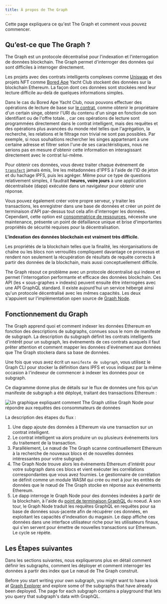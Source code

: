 ```yaml
---
title: À propos de The Graph
---
```


Cette page expliquera ce qu'est The Graph et comment vous pouvez commencer.

## Qu’est-ce que The Graph ?

The Graph est un protocole décentralisé pour l'indexation et l'interrogation de données blockchain. The Graph permet d'interroger des données qui sont difficiles à interroger directement.

Les projets avec des contrats intelligents complexes comme [Uniswap](https://uniswap.org/) et des projets NFT comme [Bored Ape](https://boredapeyachtclub.com/) Yacht Club stockent des données sur la blockchain Ethereum. La façon dont ces données sont stockées rend leur lecture difficile au-delà de quelques informations simples.

Dans le cas du Bored Ape Yacht Club, nous pouvons effectuer des opérations de lecture de base sur [le contrat](https://etherscan.io/address/0xbc4ca0eda7647a8ab7c2061c2e118a18a936f13d#code), comme obtenir le propriétaire d'un certain singe, obtenir l'URI du contenu d'un singe en fonction de son identifiant ou de l'offre totale. , car ces opérations de lecture sont programmées directement dans le contrat intelligent, mais des requêtes et des opérations plus avancées du monde réel telles que l'agrégation, la recherche, les relations et le filtrage non trivial ne sont pas possibles. Par exemple, si nous souhaitions rechercher les singes appartenant à une certaine adresse et filtrer selon l'une de ses caractéristiques, nous ne serions pas en mesure d'obtenir cette information en interagissant directement avec le contrat lui-même.

Pour obtenir ces données, vous devez traiter chaque événement de [`transfert`](https://etherscan.io/address/0xbc4ca0eda7647a8ab7c2061c2e118a18a936f13d#code#L1746) jamais émis, lire les métadonnées d'IPFS à l'aide de l'ID de jeton et du hachage IPFS, puis les agréger. Même pour ce type de questions relativement simples, il faudrait **heures, voire jours** à une application décentralisée (dapp) exécutée dans un navigateur pour obtenir une réponse.

Vous pouvez également créer votre propre serveur, y traiter les transactions, les enregistrer dans une base de données et créer un point de terminaison d'API par-dessus tout cela afin d'interroger les données. Cependant, cette option est [consommatrice de ressources](/network/benefits/), nécessite une maintenance, présente un point de défaillance unique et brise d'importantes propriétés de sécurité requises pour la décentralisation.

**L’indexation des données blockchain est vraiment très difficile.**

Les propriétés de la blockchain telles que la finalité, les réorganisations de chaîne ou les blocs non verrouillés compliquent davantage ce processus et rendent non seulement la récupération de résultats de requête corrects à partir des données de la blockchain, mais aussi conceptuellement difficile.

The Graph résout ce problème avec un protocole décentralisé qui indexe et permet l'interrogation performante et efficace des données blockchain. Ces API (les « sous-graphes » indexés) peuvent ensuite être interrogées avec une API GraphQL standard. Il existe aujourd'hui un service hébergé ainsi qu'un protocole décentralisé avec les mêmes capacités. Les deux s'appuient sur l'implémentation open source de [Graph Node](https://github.com/graphprotocol/graph-node).

## Fonctionnement du Graph

The Graph apprend quoi et comment indexer les données Ethereum en fonction des descriptions de subgraphs, connues sous le nom de manifeste de subgraph. La description du subgraph définit les contrats intelligents d'intérêt pour un subgraph, les événements de ces contrats auxquels il faut prêter attention et comment mapper les données d'événement aux données que The Graph stockera dans sa base de données.

Une fois que vous avez écrit un `manifeste de subgraph`, vous utilisez le Graph CLI pour stocker la définition dans IPFS et vous indiquez par la même occasion à l'indexeur de commencer à indexer les données pour ce subgraph.

Ce diagramme donne plus de détails sur le flux de données une fois qu'un manifeste de subgraph a été déployé, traitant des transactions Ethereum :

![Un graphique expliquant comment The Graph utilise Graph Node pour répondre aux requêtes des consommateurs de données](/img/graph-dataflow.png)

La description des étapes du flux :

1. Une dapp ajoute des données à Ethereum via une transaction sur un contrat intelligent.
2. Le contrat intelligent va alors produire un ou plusieurs événements lors du traitement de la transaction.
3. Parallèlement, Le nœud de The Graph scanne continuellement Ethereum à la recherche de nouveaux blocs et de nouvelles données intéressantes pour votre subgraph.
4. The Graph Node trouve alors les événements Ethereum d'intérêt pour votre subgraph dans ces blocs et vient exécuter les corrélations correspondantes que vous avez fournies. Le gestionnaire de corrélation se définit comme un module WASM qui crée ou met à jour les entités de données que le nœud de The Graph stocke en réponse aux événements Ethereum.
5. Le dapp interroge le Graph Node pour des données indexées à partir de la blockchain, à l'aide du [point de terminaison GraphQL](https://graphql.org/learn/) du noeud. À son tour, le Graph Node traduit les requêtes GraphQL en requêtes pour sa base de données sous-jacente afin de récupérer ces données, en exploitant les capacités d'indexation du magasin. Le dapp affiche ces données dans une interface utilisateur riche pour les utilisateurs finaux, qui s'en servent pour émettre de nouvelles transactions sur Ethereum. Le cycle se répète.

## Les Étapes suivantes

Dans les sections suivantes, nous expliquerons plus en détail comment définir les subgraphs, comment les déployer et comment interroger les données à partir des index que Le nœud de The Graph construit.

Before you start writing your own subgraph, you might want to have a look at [Graph Explorer](https://thegraph.com/explorer) and explore some of the subgraphs that have already been deployed. The page for each subgraph contains a playground that lets you query that subgraph's data with GraphQL.
